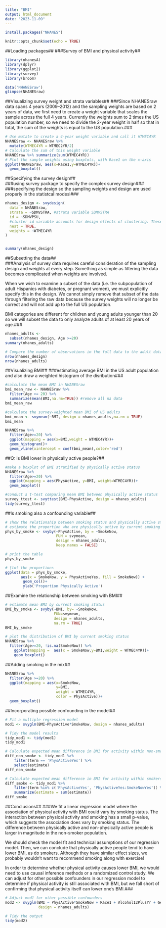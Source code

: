 ```yaml
---
title: "BMI"
output: html_document
date: "2023-11-09"
---
```

```r
install.packages("NHANES")

```


```r
knitr::opts_chunk$set(echo = TRUE)
```

##Loading packages##
###Survey of BMI and physical activity##
```r
library(nhanesA)
library(dplyr)
library(ggplot2)
library(survey)
library(broom)
```

```r
data('NHANESraw')
glimpse(NHANESraw)
```
##Visualizing survey weight and strata variables##
###Since NHANESraw data spans 4 years (2009–2012) and the sampling weights are based on 2 years of data, we first need to create a weight variable that scales the sample across the full 4 years. Currently the weights sum to 2 times the US population number, so we need to divide the 2-year weight in half so that in total, the sum of the weights is equal to the US population.###
```r
# Use mutate to create a 4-year weight variable and call it WTMEC4YR
NHANESraw <- NHANESraw %>%
  mutate(WTMEC4YR = WTMEC2YR/2)
# Calculate the sum of this weight variable
NHANESraw %>% summarize(sum(WTMEC4YR))
# Plot the sample weights using boxplots, with Race1 on the x-axis
ggplot(NHANESraw, aes(x=Race1,y=WTMEC4YR))+
  geom_boxplot()
```
##Specifying the survey design## \
###using survey package to specify the complex survey design### \
###specifying the design so the sampling weights and design are used properly in the statistcal modesl###

```r
nhanes_design <- svydesign(
  data = NHANESraw, 
  strata = ~SDMVSTRA, #strata variable SDMVSTRA
  id = ~SDMVPSU, 
  #cluster id variable accounts for design effects of clustering. These clusters are nested within strata
  nest = TRUE,
  weights = ~WTMEC4YR
)


summary(nhanes_design)
```
##Subsetting the data## \
###Analysis of survey data requires careful consideration of the sampling design and weights at every step. Something as simple as filtering the data becomes complicated when weights are involved.

When we wish to examine a subset of the data (i.e. the subpopulation of adult Hispanics with diabetes, or pregnant women), we must explicitly specify this in the design. We cannot simply remove that subset of the data through filtering the raw data because the survey weights will no longer be correct and will not add up to the full US population.

BMI categories are different for children and young adults younger than 20 so we will subset the data to only analyze adults of at least 20 years of age.###
```r
nhanes_adults <- 
  subset(nhanes_design, Age >=20)
summary(nhanes_adults)

# Compare the number of observations in the full data to the adult data
nrow(nhanes_design)
nrow(nhanes_adults)
```
##Visualizing BMI##
###estimating average BMI in the US adult population and also draw a weighted histogram of the disribution###
```r
#calculate the mean BMI in NHANESraw
bmi_mean_raw <- NHANESraw %>%
  filter(Age >= 20) %>%
  summarize(mean(BMI,na.rm=TRUE)) #remove all na data
bmi_mean_raw


```

```r
#calculate the survey-weighted mean BMI of US adults 
bmi_mean <- svymean(~BMI, design = nhanes_adults,na.rm = TRUE)
bmi_mean 
```
```r
NHANESraw %>%
  filter(Age>=20) %>%
  ggplot(mapping = aes(x=BMI,weight = WTMEC4YR))+
  geom_histogram()+
  geom_vline(xintercept = coef(bmi_mean),color='red')
```

##Q: Is BMI lower in physically active people?##
```r
#make a boxplot of BMI stratified by physically active status
NHANESraw %>%
  filter(Age>=20) %>%
  ggplot(mapping = aes(PhysActive, y=BMI, weight=WTMEC4YR))+
  geom_boxplot()
```
```r
#conduct a t-test comparing mean BMI between physically active status
survey_ttest <- svyttest(BMI~PhysActive, design = nhanes_adults)
tidy(survey_ttest)
```
##Is smoking also a confounding variable##
```r
# show the relationship between smoking status and physically active status
# estimate the proportion who are physically active by current smoking status
phys_by_smoke <- svyby(~PhysActive, by = ~SmokeNow, 
                       FUN = svymean, 
                       design = nhanes_adults, 
                       keep.names = FALSE)

# print the table
phys_by_smoke

# [lot the proportions 
ggplot(data = phys_by_smoke, 
       aes(x = SmokeNow, y = PhysActiveYes, fill = SmokeNow)) +
        geom_col()+
        ylab('Proportion Physically Active')

```
##Examine the relationship between smoking with BMI##
```r
# estimate mean BMI by current smoking status
BMI_by_smoke <- svyby(~BMI, by= ~SmokeNow,
                      FUN=svymean,
                      design = nhanes_adults,
                      na.rm = TRUE)
BMI_by_smoke

# plot the distribution of BMI by current smoking status
NHANESraw %>% 
  filter(Age>=20, !is.na(SmokeNow)) %>% 
    ggplot(mapping =  aes(x = SmokeNow,y=BMI,weight = WTMEC4YR))+
    geom_boxplot()

```
##Adding smoking in the mix##\
```r
NHANESraw %>%
  filter(Age >=20) %>%
  ggplot(mapping = aes(x=SmokeNow,
                       y=BMI,
                       weight = WTMEC4YR,
                       color = PhysActive))+
  geom_boxplot()
```
##Incorporating possible confounding in the model##
```r
# Fit a multiple regression model
mod1 <- svyglm(BMI~PhysActive*SmokeNow, design = nhanes_adults)

# Tidy the model results
tidy_mod1 <- tidy(mod1)
tidy_mod1

# Calculate expected mean difference in BMI for activity within non-smokers
diff_non_smoke <- tidy_mod1 %>% 
    filter(term == 'PhysActiveYes') %>% 
    select(estimate)
diff_non_smoke

# Calculate expected mean difference in BMI for activity within smokers
diff_smoke <- tidy_mod1 %>% 
    filter(term %in% c('PhysActiveYes', 'PhysActiveYes:SmokeNowYes')) %>% 
    summarize(estimate = sum(estimate))
diff_smoke
```
##Conclusions##
###We fit a linear regression model where the association of physical activity with BMI could vary by smoking status. The interaction between physical activity and smoking has a small p-value, which suggests the association does vary by smoking status. The difference between physically active and non-physically active people is larger in magnitude in the non-smoker population.

We should check the model fit and technical assumptions of our regression model. Then, we can conclude that physically active people tend to have lower BMI, as do smokers. Although they have similar effect sizes, we probably wouldn't want to recommend smoking along with exercise!

In order to determine whether physical activity causes lower BMI, we would need to use causal inference methods or a randomized control study. We can adjust for other possible confounders in our regression model to determine if physical activity is still associated with BMI, but we fall short of confirming that physical activity itself can lower one's BMI.###
```r
# Adjust mod1 for other possible confounders
mod2 <- svyglm(BMI ~ PhysActive*SmokeNow + Race1 + Alcohol12PlusYr + Gender, 
               design = nhanes_adults)

# Tidy the output
tidy(mod2)
```

